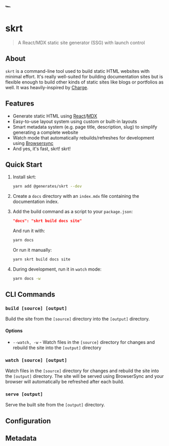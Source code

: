 <div className="text-6xl -mt-4 mb-8">🏎️</div>

# skrt
> A React/MDX static site generator (SSG) with launch control

## About

`skrt` is a command-line tool used to build static HTML websites with minimal
effort. It's really well-suited for building documentation sites but is
flexible enough to build other kinds of static sites like blogs or portfolios as
well. It was heavily-inspired by [Charge][chargeUrl].

## Features

* Generate static HTML using [React][reactUrl]/[MDX][mdxUrl]
* Easy-to-use layout system using custom or built-in layouts
* Smart metadata system (e.g. page title, description, slug) to simplify
  generating a complete website
* Watch mode that automatically rebuilds/refreshes for development using
  [Browsersync][bsUrl]
* And yes, it's fast, skrt! skrt!

[chargeUrl]: https://charge.js.org
[reactUrl]: https://reactjs.org
[mdxUrl]: https://mdxjs.com
[bsUrl]: https://browsersync.io

## Quick Start

1. Install skrt:

    ```bash
    yarn add @generates/skrt --dev
    ```

2. Create a `docs` directory with an `index.mdx` file containing the documentation index.
3. Add the build command as a script to your `package.json`:

    ```json
    "docs": "skrt build docs site"
    ```

    And run it with:

    ```bash
    yarn docs
    ```

    Or run it manually:

    ```bash
    yarn skrt build docs site
    ```

4. During development, run it in `watch` mode:

    ```bash
    yarn docs -w
    ```

## CLI Commands

### `build [source] [output]`

Build the site from the `[source]` directory into the `[output]` directory.

#### Options

- `--watch, -w` - Watch files in the `[source]` directory for changes and rebuild the site into the `[output]` directory

### `watch [source] [output]`

Watch files in the `[source]` directory for changes and rebuild the site into the `[output]` directory. The site will be served using BrowserSync and your browser will automatically be refreshed after each build.

### `serve [output]`

Serve the built site from the `[output]` directory.

## Configuration

## Metadata
